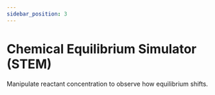 ```yaml
---
sidebar_position: 3
---
```


# Chemical Equilibrium Simulator (STEM)

Manipulate reactant concentration to observe how equilibrium shifts.

<ReactionRateSim />
